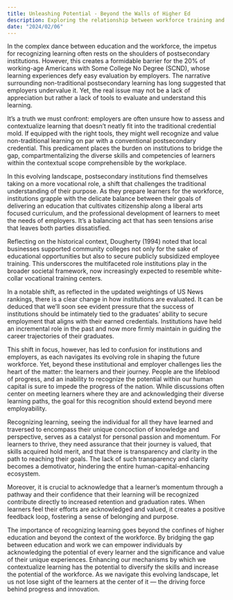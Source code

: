 ```yaml
---
title: Unleashing Potential - Beyond the Walls of Higher Ed
description: Exploring the relationship between workforce training and higher ed.
date: "2024/02/06"
---
```

In the complex dance between education and the workforce, the impetus for recognizing learning often rests on the shoulders of postsecondary institutions. However, this creates a formidable barrier for the 20% of working-age Americans with Some College No Degree (SCND), whose learning experiences defy easy evaluation by employers. The narrative surrounding non-traditional postsecondary learning has long suggested that employers undervalue it. Yet, the real issue may not be a lack of appreciation but rather a lack of tools to evaluate and understand this learning.

It’s a truth we must confront: employers are often unsure how to assess and contextualize learning that doesn’t neatly fit into the traditional credential mold. If equipped with the right tools, they might well recognize and value non-traditional learning on par with a conventional postsecondary credential. This predicament places the burden on institutions to bridge the gap, compartmentalizing the diverse skills and competencies of learners within the contextual scope comprehensible by the workplace.

In this evolving landscape, postsecondary institutions find themselves taking on a more vocational role, a shift that challenges the traditional understanding of their purpose. As they prepare learners for the workforce, institutions grapple with the delicate balance between their goals of delivering an education that cultivates citizenship along a liberal arts focused curriculum, and the professional development of learners to meet the needs of employers. It’s a balancing act that has seen tensions arise that leaves both parties dissatisfied.

Reflecting on the historical context, Dougherty (1994) noted that local businesses supported community colleges not only for the sake of educational opportunities but also to secure publicly subsidized employee training. This underscores the multifaceted role institutions play in the broader societal framework, now increasingly expected to resemble white-collar vocational training centers.

In a notable shift, as reflected in the updated weightings of US News rankings, there is a clear change in how institutions are evaluated. It can be deduced that we’ll soon see evident pressure that the success of institutions should be intimately tied to the graduates’ ability to secure employment that aligns with their earned credentials. Institutions have held an incremental role in the past and now more firmly maintain in guiding the career trajectories of their graduates.

This shift in focus, however, has led to confusion for institutions and employers, as each navigates its evolving role in shaping the future workforce. Yet, beyond these institutional and employer challenges lies the heart of the matter: the learners and their journey. People are the lifeblood of progress, and an inability to recognize the potential within our human capital is sure to impede the progress of the nation. While discussions often center on meeting learners where they are and acknowledging their diverse learning paths, the goal for this recognition should extend beyond mere employability.

Recognizing learning, seeing the individual for all they have learned and traversed to encompass their unique concoction of knowledge and perspective, serves as a catalyst for personal passion and momentum. For learners to thrive, they need assurance that their journey is valued, that skills acquired hold merit, and that there is transparency and clarity in the path to reaching their goals. The lack of such transparency and clarity becomes a demotivator, hindering the entire human-capital-enhancing ecosystem.

Moreover, it is crucial to acknowledge that a learner’s momentum through a pathway and their confidence that their learning will be recognized contribute directly to increased retention and graduation rates. When learners feel their efforts are acknowledged and valued, it creates a positive feedback loop, fostering a sense of belonging and purpose.

The importance of recognizing learning goes beyond the confines of higher education and beyond the context of the workforce. By bridging the gap between education and work we can empower individuals by acknowledging the potential of every learner and the significance and value of their unique experiences. Enhancing our mechanisms by which we contextualize learning has the potential to diversify the skills and increase the potential of the workforce. As we navigate this evolving landscape, let us not lose sight of the learners at the center of it — the driving force behind progress and innovation.
